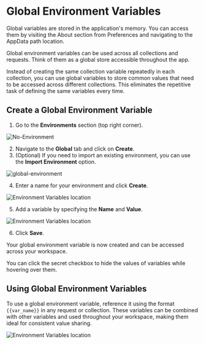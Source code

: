 
# Global Environment Variables

<Callout type="info">

Global variables are stored in the application's memory. You can access them by visiting the About section from Preferences and navigating to the AppData path location.

</Callout>

Global environment variables can be used across all collections and requests. Think of them as a global store accessible throughout the app.

Instead of creating the same collection variable repeatedly in each collection, you can use global variables to store common values that need to be accessed across different collections. This eliminates the repetitive task of defining the same variables every time.

## Create a Global Environment Variable

1. Go to the **Environments** section (top right corner).

![No-Environment](/screenshots/variables/no-environment.webp)

2. Navigate to the **Global** tab and click on **Create**.
3. (Optional) If you need to import an existing environment, you can use the **Import Environment** option.

![global-environment](/screenshots/variables/global-environment.webp)

4. Enter a name for your environment and click **Create**.

![Environment Variables location](/screenshots/variables/select-env-name.webp)

5. Add a variable by specifying the **Name** and **Value**.

![Environment Variables location](/screenshots/variables/create-env-key-value-pair.webp)

6. Click **Save**.

Your global environment variable is now created and can be accessed across your workspace.

<Callout type="warning">
  You can click the secret checkbox to hide the values of variables while
  hovering over them.
</Callout>

## Using Global Environment Variables

To use a global environment variable, reference it using the format `{{var_name}}` in any request or collection. These variables can be combined with other variables and used throughout your workspace, making them ideal for consistent value sharing.

![Environment Variables location](/screenshots/variables/env-action.webp)
